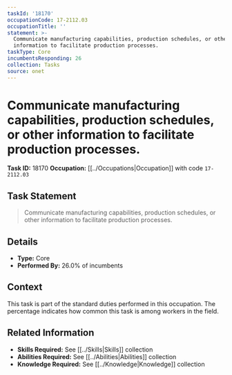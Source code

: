 ```yaml
---
taskId: '18170'
occupationCode: 17-2112.03
occupationTitle: ''
statement: >-
  Communicate manufacturing capabilities, production schedules, or other
  information to facilitate production processes.
taskType: Core
incumbentsResponding: 26
collection: Tasks
source: onet
---
```

# Communicate manufacturing capabilities, production schedules, or other information to facilitate production processes.

**Task ID:** 18170
**Occupation:** [[../Occupations|Occupation]] with code `17-2112.03`

## Task Statement

> Communicate manufacturing capabilities, production schedules, or other information to facilitate production processes.

## Details

- **Type:** Core
- **Performed By:** 26.0% of incumbents

## Context

This task is part of the standard duties performed in this occupation. The percentage indicates how common this task is among workers in the field.

## Related Information

- **Skills Required:** See [[../Skills|Skills]] collection
- **Abilities Required:** See [[../Abilities|Abilities]] collection
- **Knowledge Required:** See [[../Knowledge|Knowledge]] collection
